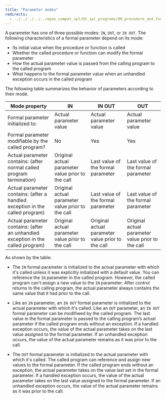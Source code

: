 ```yaml
---
title: "Parameter modes"
redirects:
  - ../../../../../epas_compat_spl/02_spl_programs/06_procedure_and_function_parameters/02_parameter_modes #generated for docs/epas/reorg-role-use-case-mode
---
```


<div id="parameter_modes" class="registered_link"></div>

A parameter has one of three possible modes: `IN`, `OUT`, or `IN OUT`. The following characteristics of a formal parameter depend on its mode:

-   Its initial value when the procedure or function is called
-   Whether the called procedure or function can modify the formal parameter
-   How the actual parameter value is passed from the calling program to the called program
-   What happens to the formal parameter value when an unhandled exception occurs in the called program

The following table summarizes the behavior of parameters according to their mode.

| Mode property                                                                   | IN                                                | IN OUT                                            | OUT                                               |
| ------------------------------------------------------------------------------- | ------------------------------------------------- | ------------------------------------------------- | ------------------------------------------------- |
| Formal parameter initialized to:                                                | Actual parameter value                            | Actual parameter value                            | Actual parameter value                            |
| Formal parameter modifiable by the called program?                              | No                                                | Yes                                               | Yes                                               |
| Actual parameter contains: (after normal called program termination)            | Original actual parameter value prior to the call | Last value of the formal parameter                | Last value of the formal parameter                |
| Actual parameter contains: (after a handled exception in the called program)    | Original actual parameter value prior to the call | Last value of the formal parameter                | Last value of the formal parameter                |
| Actual parameter contains: (after an unhandled exception in the called program) | Original actual parameter value prior to the call | Original actual parameter value prior to the call | Original actual parameter value prior to the call |

As shown by the table:

- The `IN` formal parameter is initialized to the actual parameter with which it's called unless it was explicitly initialized with a default value. You can reference the `IN` parameter in the called program. However, the called program can't assign a new value to the `IN` parameter. After control returns to the calling program, the actual parameter always contains the same value that it had prior to the call.

- Like an `IN` parameter, an `IN OUT` formal parameter is initialized to the actual parameter with which it's called. Like an `OUT` parameter, an `IN OUT` formal parameter can be modifiwed by the called program. The last value in the formal parameter is passed to the calling program’s actual parameter if the called program ends without an exception. If a handled exception occurs, the value of the actual parameter takes on the last value assigned to the formal parameter. If an unhandled exception occurs, the value of the actual parameter remains as it was prior to the call.

- The `OUT` formal parameter is initialized to the actual parameter with which it's called. The called program can reference and assign new values to the formal parameter. If the called program ends without an exception, the actual parameter takes on the value last set in the formal parameter. If a handled exception occurs, the value of the actual parameter takes on the last value assigned to the formal parameter. If an unhandled exception occurs, the value of the actual parameter remains as it was prior to the call.

